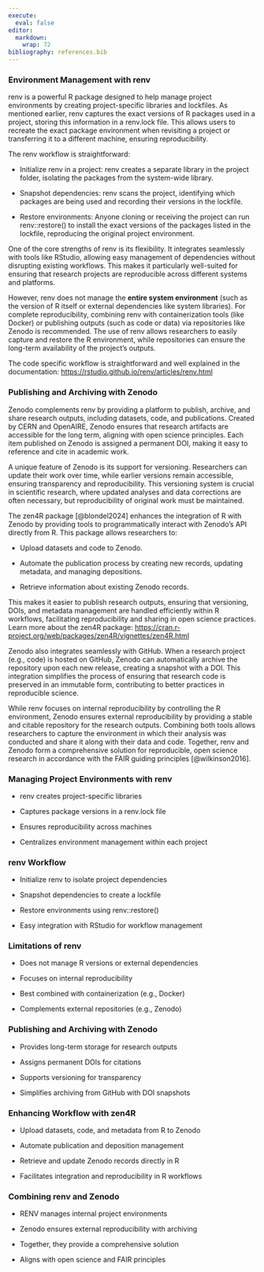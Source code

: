 ```yaml
---
execute:
  eval: false
editor: 
  markdown: 
    wrap: 72
bibliography: references.bib
---
```


<!-- Web content -->

::: {.content-hidden when-format="revealjs"}
### Environment Management with renv

renv is a powerful R package designed to help manage project
environments by creating project-specific libraries and lockfiles. As
mentioned earlier, renv captures the exact versions of R packages used
in a project, storing this information in a renv.lock file. This allows
users to recreate the exact package environment when revisiting a
project or transferring it to a different machine, ensuring
reproducibility.

The renv workflow is straightforward:

-   Initialize renv in a project: renv creates a separate library in the
    project folder, isolating the packages from the system-wide library.

-   Snapshot dependencies: renv scans the project, identifying which
    packages are being used and recording their versions in the
    lockfile.

-   Restore environments: Anyone cloning or receiving the project can
    run renv::restore() to install the exact versions of the packages
    listed in the lockfile, reproducing the original project
    environment.

One of the core strengths of renv is its flexibility. It integrates
seamlessly with tools like RStudio, allowing easy management of
dependencies without disrupting existing workflows. This makes it
particularly well-suited for ensuring that research projects are
reproducible across different systems and platforms.

However, renv does not manage the **entire system environment** (such as
the version of R itself or external dependencies like system libraries).
For complete reproducibility, combining renv with containerization tools
(like Docker) or publishing outputs (such as code or data) via
repositories like Zenodo is recommended. The use of renv allows
researchers to easily capture and restore the R environment, while
repositories can ensure the long-term availability of the project’s
outputs.

The code specific workflow is straightforward and well explained in the
documentation: <https://rstudio.github.io/renv/articles/renv.html>

### Publishing and Archiving with Zenodo

Zenodo complements renv by providing a platform to publish, archive, and
share research outputs, including datasets, code, and publications.
Created by CERN and OpenAIRE, Zenodo ensures that research artifacts are
accessible for the long term, aligning with open science principles.
Each item published on Zenodo is assigned a permanent DOI, making it
easy to reference and cite in academic work.

A unique feature of Zenodo is its support for versioning. Researchers
can update their work over time, while earlier versions remain
accessible, ensuring transparency and reproducibility. This versioning
system is crucial in scientific research, where updated analyses and
data corrections are often necessary, but reproducibility of original
work must be maintained.

The zen4R package [@blondel2024] enhances the integration of R with
Zenodo by providing tools to programmatically interact with Zenodo’s API
directly from R. This package allows researchers to:

-   Upload datasets and code to Zenodo.

-   Automate the publication process by creating new records, updating
    metadata, and managing depositions.

-   Retrieve information about existing Zenodo records.

This makes it easier to publish research outputs, ensuring that
versioning, DOIs, and metadata management are handled efficiently within
R workflows, facilitating reproducibility and sharing in open science
practices. Learn more about the zen4R package:
<https://cran.r-project.org/web/packages/zen4R/vignettes/zen4R.html>

Zenodo also integrates seamlessly with GitHub. When a research project
(e.g., code) is hosted on GitHub, Zenodo can automatically archive the
repository upon each new release, creating a snapshot with a DOI. This
integration simplifies the process of ensuring that research code is
preserved in an immutable form, contributing to better practices in
reproducible science.

While renv focuses on internal reproducibility by controlling the R
environment, Zenodo ensures external reproducibility by providing a
stable and citable repository for the research outputs. Combining both
tools allows researchers to capture the environment in which their
analysis was conducted and share it along with their data and code.
Together, renv and Zenodo form a comprehensive solution for
reproducible, open science research in accordance with the FAIR guiding
principles [@wilkinson2016].
:::

<!-- Presentation content -->

::: {.content-visible when-format="revealjs"}
### Managing Project Environments with renv

-   renv creates project-specific libraries

-   Captures package versions in a renv.lock file

-   Ensures reproducibility across machines

-   Centralizes environment management within each project

### renv Workflow

-   Initialize renv to isolate project dependencies

-   Snapshot dependencies to create a lockfile

-   Restore environments using renv::restore()

-   Easy integration with RStudio for workflow management

### Limitations of renv

-   Does not manage R versions or external dependencies

-   Focuses on internal reproducibility

-   Best combined with containerization (e.g., Docker)

-   Complements external repositories (e.g., Zenodo)

### Publishing and Archiving with Zenodo

-   Provides long-term storage for research outputs

-   Assigns permanent DOIs for citations

-   Supports versioning for transparency

-   Simplifies archiving from GitHub with DOI snapshots

### Enhancing Workflow with zen4R

-   Upload datasets, code, and metadata from R to Zenodo

-   Automate publication and deposition management

-   Retrieve and update Zenodo records directly in R

-   Facilitates integration and reproducibility in R workflows

### Combining renv and Zenodo

-   RENV manages internal project environments

-   Zenodo ensures external reproducibility with archiving

-   Together, they provide a comprehensive solution

-   Aligns with open science and FAIR principles
:::
